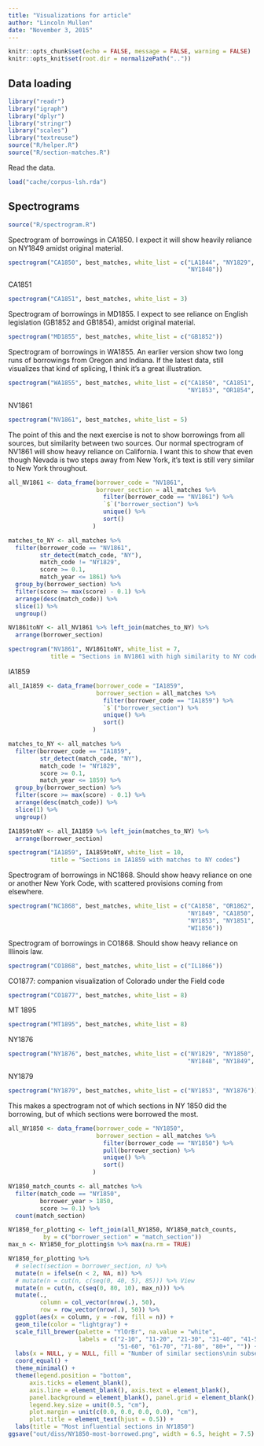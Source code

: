 ```yaml
---
title: "Visualizations for article"
author: "Lincoln Mullen"
date: "November 3, 2015"
---
```


```r
knitr::opts_chunk$set(echo = FALSE, message = FALSE, warning = FALSE)
knitr::opts_knit$set(root.dir = normalizePath(".."))
```


## Data loading

```r
library("readr")
library("igraph")
library("dplyr")
library("stringr")
library("scales")
library("textreuse")
source("R/helper.R")
source("R/section-matches.R")
```

Read the data.

```r
load("cache/corpus-lsh.rda")
```

## Spectrograms

```r
source("R/spectrogram.R")
```

Spectrogram of borrowings in CA1850. I expect it will show heavily reliance on NY1849 amidst original material.

```r
spectrogram("CA1850", best_matches, white_list = c("LA1844", "NY1829", "NY1849",
                                                   "NY1848"))
```

CA1851

```r
spectrogram("CA1851", best_matches, white_list = 3)
```


Spectrogram of borrowings in MD1855. I expect to see reliance on English legislation (GB1852 and GB1854), amidst original material.

```r
spectrogram("MD1855", best_matches, white_list = c("GB1852"))
```

Spectrogram of borrowings in WA1855. An earlier version show two long runs of borrowings from Oregon and Indiana. If the latest data, still visualizes that kind of splicing, I think it's a great illustration.

```r
spectrogram("WA1855", best_matches, white_list = c("CA1850", "CA1851", "IN1852",
                                                   "NY1853", "OR1854", "WI1849"))
```

NV1861

```r
spectrogram("NV1861", best_matches, white_list = 5)
```


The point of this and the next exercise is not to show borrowings from all sources, but similarity between two sources. Our normal spectrogram of NV1861 will show heavy reliance on California. I want this to show that even though Nevada is two steps away from New York, it's text is still very similar to New York throughout.

```r
all_NV1861 <- data_frame(borrower_code = "NV1861",
                         borrower_section = all_matches %>% 
                           filter(borrower_code == "NV1861") %>% 
                           `$`("borrower_section") %>%
                           unique() %>%
                           sort()
                        )

matches_to_NY <- all_matches %>% 
  filter(borrower_code == "NV1861",
         str_detect(match_code, "NY"),
         match_code != "NY1829",
         score >= 0.1,
         match_year <= 1861) %>% 
  group_by(borrower_section) %>% 
  filter(score >= max(score) - 0.1) %>% 
  arrange(desc(match_code)) %>% 
  slice(1) %>% 
  ungroup() 

NV1861toNY <- all_NV1861 %>% left_join(matches_to_NY) %>% 
  arrange(borrower_section) 

spectrogram("NV1861", NV1861toNY, white_list = 7,
            title = "Sections in NV1861 with high similarity to NY codes")
```


IA1859

```r
all_IA1859 <- data_frame(borrower_code = "IA1859",
                         borrower_section = all_matches %>% 
                           filter(borrower_code == "IA1859") %>% 
                           `$`("borrower_section") %>%
                           unique() %>%
                           sort()
                        )

matches_to_NY <- all_matches %>% 
  filter(borrower_code == "IA1859",
         str_detect(match_code, "NY"),
         match_code != "NY1829",
         score >= 0.1,
         match_year <= 1859) %>% 
  group_by(borrower_section) %>% 
  filter(score >= max(score) - 0.1) %>% 
  arrange(desc(match_code)) %>% 
  slice(1) %>% 
  ungroup() 

IA1859toNY <- all_IA1859 %>% left_join(matches_to_NY) %>% 
  arrange(borrower_section) 

spectrogram("IA1859", IA1859toNY, white_list = 10,
            title = "Sections in IA1859 with matches to NY codes")
```

Spectrogram of borrowings in NC1868. Should show heavy reliance on one or another New York Code, with scattered provisions coming from elsewhere.

```r
spectrogram("NC1868", best_matches, white_list = c("CA1858", "OR1862", "MN1859",
                                                   "NY1849", "CA1850", "WI1858",
                                                   "NY1853", "NY1851", "NY1850",
                                                   "WI1856"))
```

Spectrogram of borrowings in CO1868. Should show heavy reliance on Illinois law.

```r
spectrogram("CO1868", best_matches, white_list = c("IL1866"))
```

CO1877: companion visualization of Colorado under the Field code

```r
spectrogram("CO1877", best_matches, white_list = 8) 
```

MT 1895

```r
spectrogram("MT1895", best_matches, white_list = 8)
```

NY1876

```r
spectrogram("NY1876", best_matches, white_list = c("NY1829", "NY1850", "NY1853",
                                                   "NY1848", "NY1849", "NY1851"))
```

NY1879

```r
spectrogram("NY1879", best_matches, white_list = c("NY1853", "NY1876"))
```

This makes a spectrogram not of which sections in NY 1850 did the borrowing, but of which sections were borrowed the most.

```r
all_NY1850 <- data_frame(borrower_code = "NY1850",
                         borrower_section = all_matches %>% 
                           filter(borrower_code == "NY1850") %>% 
                           pull(borrower_section) %>%
                           unique() %>%
                           sort()
                        )

NY1850_match_counts <- all_matches %>% 
  filter(match_code == "NY1850",
         borrower_year > 1850,
         score >= 0.1) %>% 
  count(match_section) 

NY1850_for_plotting <- left_join(all_NY1850, NY1850_match_counts, 
          by = c("borrower_section" = "match_section")) 
max_n <- NY1850_for_plotting$n %>% max(na.rm = TRUE)

NY1850_for_plotting %>% 
  # select(section = borrower_section, n) %>% 
  mutate(n = ifelse(n < 2, NA, n)) %>% 
  # mutate(n = cut(n, c(seq(0, 40, 5), 85))) %>% View
  mutate(n = cut(n, c(seq(0, 80, 10), max_n))) %>% 
  mutate(.,
         column = col_vector(nrow(.), 50),
         row = row_vector(nrow(.), 50)) %>% 
  ggplot(aes(x = column, y = -row, fill = n)) +
  geom_tile(color = "lightgray") +
  scale_fill_brewer(palette = "YlOrBr", na.value = "white", 
                    labels = c("2-10", "11-20", "21-30", "31-40", "41-50",
                               "51-60", "61-70", "71-80", "80+", "")) +
  labs(x = NULL, y = NULL, fill = "Number of similar sections\nin subsequent codes") + 
  coord_equal() + 
  theme_minimal() + 
  theme(legend.position = "bottom",
      axis.ticks = element_blank(),
      axis.line = element_blank(), axis.text = element_blank(),
      panel.background = element_blank(), panel.grid = element_blank(),
      legend.key.size = unit(0.5, "cm"),
      plot.margin = unit(c(0.0, 0.0, 0.0, 0.0), "cm"),
      plot.title = element_text(hjust = 0.5)) +
  labs(title = "Most influential sections in NY1850")
ggsave("out/diss/NY1850-most-borrowed.png", width = 6.5, height = 7.5)
```

